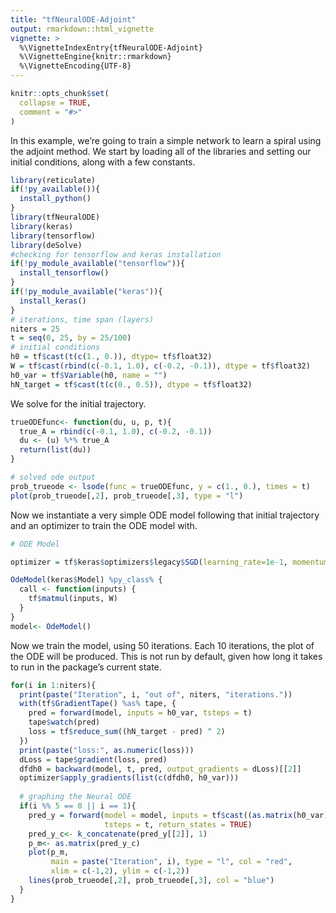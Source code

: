 ```yaml
---
title: "tfNeuralODE-Adjoint"
output: rmarkdown::html_vignette
vignette: >
  %\VignetteIndexEntry{tfNeuralODE-Adjoint}
  %\VignetteEngine{knitr::rmarkdown}
  %\VignetteEncoding{UTF-8}
---
```


```r
knitr::opts_chunk$set(
  collapse = TRUE,
  comment = "#>"
)
```

In this example, we're going to train a simple network to learn a spiral using the adjoint method. We start by loading all of the libraries and setting our initial conditions, along with a few constants.

```r
library(reticulate)
if(!py_available()){
  install_python()
}
library(tfNeuralODE)
library(keras)
library(tensorflow)
library(deSolve)
#checking for tensorflow and keras installation
if(!py_module_available("tensorflow")){
  install_tensorflow()
}
if(!py_module_available("keras")){
  install_keras()
}
# iterations, time span (layers)
niters = 25
t = seq(0, 25, by = 25/100)
# initial conditions
h0 = tf$cast(t(c(1., 0.)), dtype= tf$float32)
W = tf$cast(rbind(c(-0.1, 1.0), c(-0.2, -0.1)), dtype = tf$float32)
h0_var = tf$Variable(h0, name = "")
hN_target = tf$cast(t(c(0., 0.5)), dtype = tf$float32)
```

We solve for the initial trajectory.

```r
trueODEfunc<- function(du, u, p, t){
  true_A = rbind(c(-0.1, 1.0), c(-0.2, -0.1))
  du <- (u) %*% true_A
  return(list(du))
}

# solved ode output
prob_trueode <- lsode(func = trueODEfunc, y = c(1., 0.), times = t)
plot(prob_trueode[,2], prob_trueode[,3], type = "l")
```


Now we instantiate a very simple ODE model following that initial trajectory and an optimizer to train the ODE model with.

```r
# ODE Model

optimizer = tf$keras$optimizers$legacy$SGD(learning_rate=1e-1, momentum=0.95)

OdeModel(keras$Model) %py_class% {
  call <- function(inputs) {
    tf$matmul(inputs, W)
  }
}
model<- OdeModel()

```


Now we train the model, using 50 iterations. Each 10 iterations, the plot of the ODE will be produced. This is not run by default, given how long it takes to run in the package's current state.

```r
for(i in 1:niters){
  print(paste("Iteration", i, "out of", niters, "iterations."))
  with(tf$GradientTape() %as% tape, {
    pred = forward(model, inputs = h0_var, tsteps = t)
    tape$watch(pred)
    loss = tf$reduce_sum((hN_target - pred) ^ 2)
  })
  print(paste("loss:", as.numeric(loss)))
  dLoss = tape$gradient(loss, pred)
  dfdh0 = backward(model, t, pred, output_gradients = dLoss)[[2]]
  optimizer$apply_gradients(list(c(dfdh0, h0_var)))
  
  # graphing the Neural ODE
  if(i %% 5 == 0 || i == 1){
    pred_y = forward(model = model, inputs = tf$cast((as.matrix(h0_var)), dtype = tf$float32),
                     tsteps = t, return_states = TRUE)
    pred_y_c<- k_concatenate(pred_y[[2]], 1)
    p_m<- as.matrix(pred_y_c)
    plot(p_m,
         main = paste("Iteration", i), type = "l", col = "red", 
         xlim = c(-1,2), ylim = c(-1,2))
    lines(prob_trueode[,2], prob_trueode[,3], col = "blue")
  }
}
```

